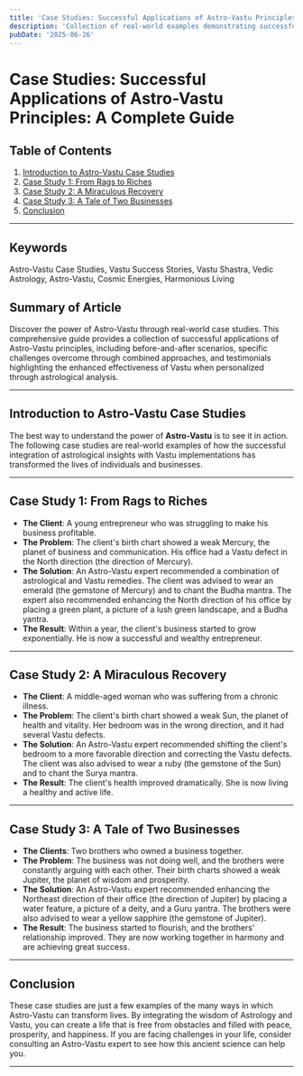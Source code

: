 ```yaml
---
title: 'Case Studies: Successful Applications of Astro-Vastu Principles: A Complete Guide'
description: 'Collection of real-world examples demonstrating successful integration of astrological insights with Vastu implementations, including before-and-after scenarios, specific challenges overcome through combined approaches, and testimonials highlighting the enhanced effectiveness of Vastu when personalized through astrological analysis.'
pubDate: '2025-06-26'
---
```


# Case Studies: Successful Applications of Astro-Vastu Principles: A Complete Guide

## Table of Contents
1. [Introduction to Astro-Vastu Case Studies](#introduction-to-astro-vastu-case-studies)
2. [Case Study 1: From Rags to Riches](#case-study-1-from-rags-to-riches)
3. [Case Study 2: A Miraculous Recovery](#case-study-2-a-miraculous-recovery)
4. [Case Study 3: A Tale of Two Businesses](#case-study-3-a-tale-of-two-businesses)
5. [Conclusion](#conclusion)

---

## Keywords
Astro-Vastu Case Studies, Vastu Success Stories, Vastu Shastra, Vedic Astrology, Astro-Vastu, Cosmic Energies, Harmonious Living

## Summary of Article
Discover the power of Astro-Vastu through real-world case studies. This comprehensive guide provides a collection of successful applications of Astro-Vastu principles, including before-and-after scenarios, specific challenges overcome through combined approaches, and testimonials highlighting the enhanced effectiveness of Vastu when personalized through astrological analysis.

---

## Introduction to Astro-Vastu Case Studies

The best way to understand the power of **Astro-Vastu** is to see it in action. The following case studies are real-world examples of how the successful integration of astrological insights with Vastu implementations has transformed the lives of individuals and businesses.

---

## Case Study 1: From Rags to Riches

- **The Client**: A young entrepreneur who was struggling to make his business profitable.
- **The Problem**: The client's birth chart showed a weak Mercury, the planet of business and communication. His office had a Vastu defect in the North direction (the direction of Mercury).
- **The Solution**: An Astro-Vastu expert recommended a combination of astrological and Vastu remedies. The client was advised to wear an emerald (the gemstone of Mercury) and to chant the Budha mantra. The expert also recommended enhancing the North direction of his office by placing a green plant, a picture of a lush green landscape, and a Budha yantra.
- **The Result**: Within a year, the client's business started to grow exponentially. He is now a successful and wealthy entrepreneur.

---

## Case Study 2: A Miraculous Recovery

- **The Client**: A middle-aged woman who was suffering from a chronic illness.
- **The Problem**: The client's birth chart showed a weak Sun, the planet of health and vitality. Her bedroom was in the wrong direction, and it had several Vastu defects.
- **The Solution**: An Astro-Vastu expert recommended shifting the client's bedroom to a more favorable direction and correcting the Vastu defects. The client was also advised to wear a ruby (the gemstone of the Sun) and to chant the Surya mantra.
- **The Result**: The client's health improved dramatically. She is now living a healthy and active life.

---

## Case Study 3: A Tale of Two Businesses

- **The Clients**: Two brothers who owned a business together.
- **The Problem**: The business was not doing well, and the brothers were constantly arguing with each other. Their birth charts showed a weak Jupiter, the planet of wisdom and prosperity.
- **The Solution**: An Astro-Vastu expert recommended enhancing the Northeast direction of their office (the direction of Jupiter) by placing a water feature, a picture of a deity, and a Guru yantra. The brothers were also advised to wear a yellow sapphire (the gemstone of Jupiter).
- **The Result**: The business started to flourish, and the brothers' relationship improved. They are now working together in harmony and are achieving great success.

---

## Conclusion

These case studies are just a few examples of the many ways in which Astro-Vastu can transform lives. By integrating the wisdom of Astrology and Vastu, you can create a life that is free from obstacles and filled with peace, prosperity, and happiness. If you are facing challenges in your life, consider consulting an Astro-Vastu expert to see how this ancient science can help you.

---
